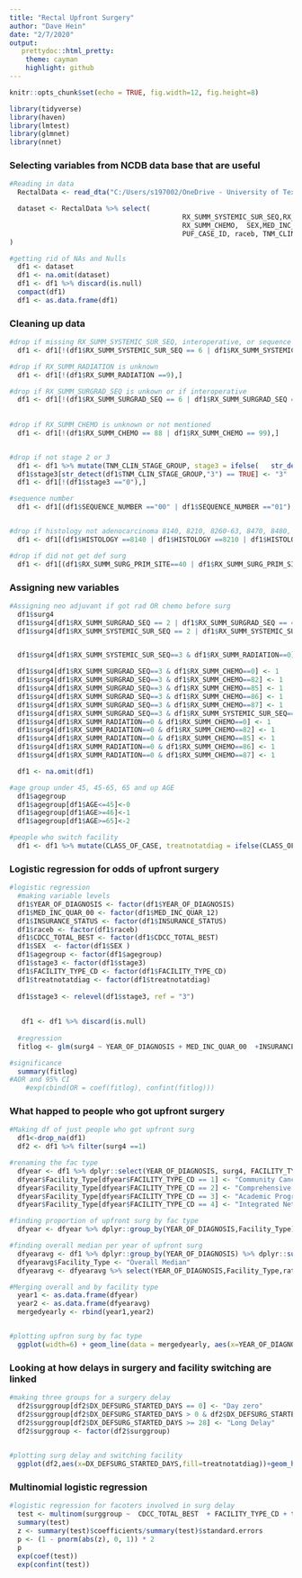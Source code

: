 ```yaml
---
title: "Rectal Upfront Surgery"
author: "Dave Hein"
date: "2/7/2020"
output:
   prettydoc::html_pretty:
    theme: cayman
    highlight: github
---
```




```r
knitr::opts_chunk$set(echo = TRUE, fig.width=12, fig.height=8)

library(tidyverse)
library(haven)
library(lmtest)
library(glmnet)
library(nnet)
```

### Selecting variables from NCDB data base that are useful
```r
#Reading in data
  RectalData <- read_dta("C:/Users/s197002/OneDrive - University of Texas Southwestern/UpFrontSurgery/020320 Surg Alone Rectal.dta")

  dataset <- RectalData %>% select(
                                           RX_SUMM_SYSTEMIC_SUR_SEQ,RX_SUMM_RADIATION, RX_SUMM_SURGRAD_SEQ,
                                           RX_SUMM_CHEMO,  SEX,MED_INC_QUAR_12, AGE,
                                           PUF_CASE_ID, raceb, TNM_CLIN_STAGE_GROUP,TNM_PATH_STAGE_GROUP,SEQUENCE_NUMBER, HISTOLOGY, RX_SUMM_SURG_PRIM_SITE, YEAR_OF_DIAGNOSIS, FACILITY_TYPE_CD, INSURANCE_STATUS, CDCC_TOTAL_BEST, DX_DEFSURG_STARTED_DAYS, CLASS_OF_CASE
)

#getting rid of NAs and Nulls
  df1 <- dataset
  df1 <- na.omit(dataset)
  df1 <- df1 %>% discard(is.null)
  compact(df1)
  df1 <- as.data.frame(df1)
```



### Cleaning up data
```r
#drop if missing RX_SUMM_SYSTEMIC_SUR_SEQ, interoperative, or sequence unknown
  df1 <- df1[!(df1$RX_SUMM_SYSTEMIC_SUR_SEQ == 6 | df1$RX_SUMM_SYSTEMIC_SUR_SEQ == 7 | df1$RX_SUMM_SYSTEMIC_SUR_SEQ == 9),]

#drop if RX_SUMM_RADIATION is unknown
  df1 <- df1[!(df1$RX_SUMM_RADIATION ==9),]

#drop if RX_SUMM_SURGRAD_SEQ is unkown or if interoperative
  df1 <- df1[!(df1$RX_SUMM_SURGRAD_SEQ == 6 | df1$RX_SUMM_SURGRAD_SEQ == 9),]
	
	
#drop if RX_SUMM_CHEMO is unknown or not mentioned
  df1 <- df1[!(df1$RX_SUMM_CHEMO == 88 | df1$RX_SUMM_CHEMO == 99),]


#drop if not stage 2 or 3 
  df1 <- df1 %>% mutate(TNM_CLIN_STAGE_GROUP, stage3 = ifelse(   str_detect(TNM_CLIN_STAGE_GROUP,"2") == TRUE,"2","0")) 
  df1$stage3[str_detect(df1$TNM_CLIN_STAGE_GROUP,"3") == TRUE] <- "3"
  df1 <- df1[!(df1$stage3 =="0"),]

#sequence number
  df1 <- df1[(df1$SEQUENCE_NUMBER =="00" | df1$SEQUENCE_NUMBER =="01"),]


#drop if histology not adenocarcinoma 8140, 8210, 8260-63, 8470, 8480, and 8481
  df1 <- df1[(df1$HISTOLOGY ==8140 | df1$HISTOLOGY ==8210 | df1$HISTOLOGY ==8260 | df1$HISTOLOGY ==8261 | df1$HISTOLOGY ==8262 | df1$HISTOLOGY ==8263 | df1$HISTOLOGY ==8480 | df1$HISTOLOGY ==8481),]

#drop if did not get def surg 
  df1 <- df1[(df1$RX_SUMM_SURG_PRIM_SITE==40 | df1$RX_SUMM_SURG_PRIM_SITE==30 | df1$RX_SUMM_SURG_PRIM_SITE==50 | df1$RX_SUMM_SURG_PRIM_SITE==60 | df1$RX_SUMM_SURG_PRIM_SITE==70 | df1$RX_SUMM_SURG_PRIM_SITE==80),]
```


### Assigning new variables 
```r
#Assigning neo adjuvant if got rad OR chemo before surg
  df1$surg4
  df1$surg4[df1$RX_SUMM_SURGRAD_SEQ == 2 | df1$RX_SUMM_SURGRAD_SEQ == 4] <- 0
  df1$surg4[df1$RX_SUMM_SYSTEMIC_SUR_SEQ == 2 | df1$RX_SUMM_SYSTEMIC_SUR_SEQ == 4] <- 0


  df1$surg4[df1$RX_SUMM_SYSTEMIC_SUR_SEQ==3 & df1$RX_SUMM_RADIATION==0] <- 1

  df1$surg4[df1$RX_SUMM_SURGRAD_SEQ==3 & df1$RX_SUMM_CHEMO==0] <- 1
  df1$surg4[df1$RX_SUMM_SURGRAD_SEQ==3 & df1$RX_SUMM_CHEMO==82] <- 1
  df1$surg4[df1$RX_SUMM_SURGRAD_SEQ==3 & df1$RX_SUMM_CHEMO==85] <- 1
  df1$surg4[df1$RX_SUMM_SURGRAD_SEQ==3 & df1$RX_SUMM_CHEMO==86] <- 1
  df1$surg4[df1$RX_SUMM_SURGRAD_SEQ==3 & df1$RX_SUMM_CHEMO==87] <- 1
  df1$surg4[df1$RX_SUMM_SURGRAD_SEQ==3 & df1$RX_SUMM_SYSTEMIC_SUR_SEQ==3] <- 1
  df1$surg4[df1$RX_SUMM_RADIATION==0 & df1$RX_SUMM_CHEMO==0] <- 1
  df1$surg4[df1$RX_SUMM_RADIATION==0 & df1$RX_SUMM_CHEMO==82] <- 1
  df1$surg4[df1$RX_SUMM_RADIATION==0 & df1$RX_SUMM_CHEMO==85] <- 1
  df1$surg4[df1$RX_SUMM_RADIATION==0 & df1$RX_SUMM_CHEMO==86] <- 1
  df1$surg4[df1$RX_SUMM_RADIATION==0 & df1$RX_SUMM_CHEMO==87] <- 1

  df1 <- na.omit(df1)

#age group under 45, 45-65, 65 and up AGE
  df1$agegroup
  df1$agegroup[df1$AGE<=45]<-0
  df1$agegroup[df1$AGE>=46]<-1
  df1$agegroup[df1$AGE>=65]<-2

#people who switch facility
  df1 <- df1 %>% mutate(CLASS_OF_CASE, treatnotatdiag = ifelse(CLASS_OF_CASE == 0 | CLASS_OF_CASE == 22 | CLASS_OF_CASE == 20 | CLASS_OF_CASE == 21,"Switched","Stayed") ) 

```


### Logistic regression for odds of upfront surgery
```r
#logistic regression
  #making variable levels
  df1$YEAR_OF_DIAGNOSIS <- factor(df1$YEAR_OF_DIAGNOSIS)
  df1$MED_INC_QUAR_00 <- factor(df1$MED_INC_QUAR_12)
  df1$INSURANCE_STATUS <- factor(df1$INSURANCE_STATUS)
  df1$raceb <- factor(df1$raceb)
  df1$CDCC_TOTAL_BEST <- factor(df1$CDCC_TOTAL_BEST)
  df1$SEX  <- factor(df1$SEX )
  df1$agegroup <- factor(df1$agegroup)
  df1$stage3 <- factor(df1$stage3)
  df1$FACILITY_TYPE_CD <- factor(df1$FACILITY_TYPE_CD)
  df1$treatnotatdiag <- factor(df1$treatnotatdiag)
  
  df1$stage3 <- relevel(df1$stage3, ref = "3")
  
 
   df1 <- df1 %>% discard(is.null)
   
  #regression
  fitlog <- glm(surg4 ~ YEAR_OF_DIAGNOSIS + MED_INC_QUAR_00  +INSURANCE_STATUS + raceb + CDCC_TOTAL_BEST + SEX + agegroup + stage3 + FACILITY_TYPE_CD + treatnotatdiag,  data = df1, family = binomial(link = logit))

#significance
  summary(fitlog)
#AOR and 95% CI
    #exp(cbind(OR = coef(fitlog), confint(fitlog)))


```

		

### What happed to people who got upfront surgery
```r
#Making df of just people who got upfront surg
  df1<-drop_na(df1)
  df2 <- df1 %>% filter(surg4 ==1)

#renaming the fac type
  dfyear <- df1 %>% dplyr::select(YEAR_OF_DIAGNOSIS, surg4, FACILITY_TYPE_CD)
  dfyear$Facility_Type[dfyear$FACILITY_TYPE_CD == 1] <- "Community Cancer Program"
  dfyear$Facility_Type[dfyear$FACILITY_TYPE_CD == 2] <- "Comprehensive CC Program"
  dfyear$Facility_Type[dfyear$FACILITY_TYPE_CD == 3] <- "Academic Program"
  dfyear$Facility_Type[dfyear$FACILITY_TYPE_CD == 4] <- "Integrated Network Cancer Program"

#finding proportion of upfront surg by fac type
  dfyear <- dfyear %>% dplyr::group_by(YEAR_OF_DIAGNOSIS,Facility_Type) %>% dplyr::summarize(ratio=mean(surg4))

#finding overall median per year of upfront surg
  dfyearavg <- df1 %>% dplyr::group_by(YEAR_OF_DIAGNOSIS) %>% dplyr::summarize(ratio = mean(surg4))
  dfyearavg$Facility_Type <- "Overall Median"
  dfyearavg <- dfyearavg %>% select(YEAR_OF_DIAGNOSIS,Facility_Type,ratio)

#Merging overall and by facility type
  year1 <- as.data.frame(dfyear)
  year2 <- as.data.frame(dfyearavg)
  mergedyearly <- rbind(year1,year2)


#plotting upfron surg by fac type
  ggplot(width=6) + geom_line(data = mergedyearly, aes(x=YEAR_OF_DIAGNOSIS, y=ratio, group = Facility_Type,color=Facility_Type),size = 2) + labs(x="Year of Diagnosis", y = "Proportion Receiving Upfront Surgery", color = "Facility Type") +theme_test() +scale_color_brewer(palette = "Dark2") 
```


### Looking at how delays in surgery and facility switching are linked
```r
#making three groups for a surgery delay 
  df2$surggroup[df2$DX_DEFSURG_STARTED_DAYS == 0] <- "Day zero"
  df2$surggroup[df2$DX_DEFSURG_STARTED_DAYS > 0 & df2$DX_DEFSURG_STARTED_DAYS < 28] <- "Short delay"
  df2$surggroup[df2$DX_DEFSURG_STARTED_DAYS >= 28] <- "Long Delay"
  df2$surggroup <- factor(df2$surggroup)  
  

#plotting surg delay and switching facility
  ggplot(df2,aes(x=DX_DEFSURG_STARTED_DAYS,fill=treatnotatdiag))+geom_histogram(binwidth = 5) + xlim(-10,200) + labs(x="Days Untill Surgery From Diagnosis", y = "Count", fill = "Facility Switch")+theme_test() + scale_fill_brewer(palette = "Set2") + geom_vline(xintercept=28) 
```
  
  
### Multinomial logistic regression 
```r
#logistic regression for facoters involved in surg delay
  test <- multinom(surggroup ~  CDCC_TOTAL_BEST  + FACILITY_TYPE_CD + treatnotatdiag, data = df2)
  summary(test)
  z <- summary(test)$coefficients/summary(test)$standard.errors
  p <- (1 - pnorm(abs(z), 0, 1)) * 2
  p
  exp(coef(test))
  exp(confint(test))
```




